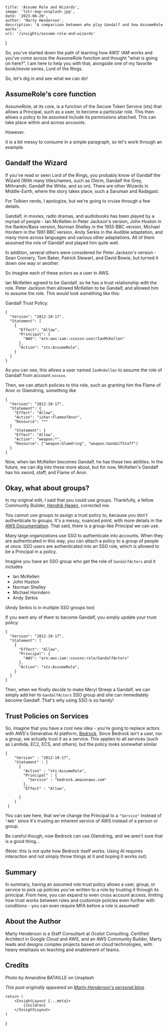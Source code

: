 
    title: 'Assume Role and Wizards',
    image: 'lotr-map-unsplash.jpg',
    date: '2023-08-29',
    author: 'Marty Henderson',
    description: 'A comparison between who play Gandalf and how AssumeRole works',
    url: '/insights/assume-role-and-wizards'
}

So, you've started down the path of learning how AWS' IAM works and you've come across the AssumeRole function and thought "what is going on here?". I am here to help you with that, alongside one of my favorite book/movie series, Lord of the Rings.

So, let's dig in and see what we can do!

## AssumeRole's core function

AssumeRole, at its core, is a function of the Secure Token Service (sts) that allows a Principal, such as a user, to become a particular role. This then allows a policy to be assumed include its permissions attached. This can take place within and across accounts.

However.

It is a bit messy to consume in a simple paragraph, so let's work through an example.

## Gandalf the Wizard

If you've read or seen Lord of the Rings, you probably know of Gandalf the Wizard (With many titles/names, such as Olórin, Gandalf the Grey, Mithrandir, Gandalf the White, and so on). There are other Wizards in Middle-Earth, where the story takes place, such a Saruman and Radagast.

For Tolkien nerds, I apologize, but we're going to cruise through a few details.

Gandalf, in movies, radio dramas, and audiobooks has been played by a myriad of people - Ian McKellen in Peter Jackson's version, John Huston in the Rankin/Bass version, Norman Shelley in the 1955 BBC version, Michael Hordern in the 1981 BBC version, Andy Serkis in the Audible adaptation, and many more across languages and various other adaptations. All of them assumed the role of Gandalf and played him quite well.

In addition, several others were considered for Peter Jackson's version - Sean Connery, Tom Baker, Patrick Stewart, and David Bowie, but turned it down one way or another.

So imagine each of these actors as a user in AWS.

Ian McKellen agreed to be Gandalf, so he has a trust relationship with the role. Peter Jackson then allowed McKellen to be Gandalf, and allowed him to assume the role. This would look something like this:

Gandalf Trust Policy:

```
{
  "Version": "2012-10-17",
  "Statement": [
    {
      "Effect": "Allow",
      "Principal": {
        "AWS": "arn:aws:iam::xxxxxx:user/IanMcKellen"
      },
      "Action": "sts:AssumeRole",
    }
  ]
}
```

As you can see, this allows a user named `IanMcKellen` to assume the role of Gandalf from account `xxxxxx`.

Then, we can attach policies to this role, such as granting him the Flame of Anor or Glamdring, something like

```
{
  "Version": "2012-10-17",
  "Statement": {
    "Effect": "Allow",
    "Action": "ishar:FlameofAnor",
    "Resource": "*"
  }
    "Statement": {
    "Effect": "Allow",
    "Action": "weapon:*",
    "Resource": ["weapon:Glamdring", "weapon:GandalfStaff"]
  }
}
```

Now, when Ian McKellen becomes Gandalf, he has these two abilities. In the future, we can dig into these more about, but for now, McKellen's Gandalf has his sword, staff, and Flame of Anor.

## Okay, what about groups?

In my original edit, I said that you could use groups. Thankfully, a fellow Community Builder, [Hendrik Hagen](https://www.linkedin.com/in/hendrik-hagen-79959b169/), corrected me.

You cannot use groups to assign a trust policy to, because you don't authenticate to groups. It's a messy, nuanced point, with more details in the [AWS Documentation](https://docs.aws.amazon.com/IAM/latest/UserGuide/id_groups.html). That said, there is a group-like Principal we can use.

Many large organizations use SSO to authenticate into accounts. When they are authenticated in this way, you can attach a policy to a group of people at once. SSO users are authenticated into an SSO role, which is allowed to be a Principal in a policy.

Imagine you have an SSO group who get the role of `GandalfActors` and it includes

* Ian McKellen
* John Huston
* Norman Shelley
* Michael Horndern
* Andy Serkis

(Andy Serkis is in multiple SSO groups too)

If you want any of them to become Gandalf, you simply update your trust policy:

```
{
  "Version": "2012-10-17",
  "Statement": [
    {
      "Effect": "Allow",
      "Principal": {
        "AWS": "arn:aws:iam::xxxxxx:role/GandalfActors"
      },
      "Action": "sts:AssumeRole",
    }
  ]
}
```

Then, when we finally decide to make Meryl Streep a Gandalf, we can simply add her to `GandalfActors` SSO group and she can immediately become Gandalf. That's why using SSO is so handy!

## Trust Policies on Services

So, imagine that you have a cool new idea - you're going to replace actors with AWS's Generative AI platform, [Bedrock](https://aws.amazon.com/bedrock/). Since Bedrock isn't a user, nor a group, we actually trust it as a service. This applies to all services (such as Lambda, EC2, ECS, and others), but the policy looks somewhat similar

```
{
    "Version" : "2012-10-17",
    "Statement" : [
      {
        "Action" : "sts:AssumeRole",
        "Principal" : {
          "Service" : "bedrock.amazonaws.com"
        },
        "Effect" : "Allow",

      }
    ]
 }
 ```

 You can see here, that we've change the Principal to a `"Service"` instead of `"AWS"` since it's trusting an inherent service of AWS instead of a person or group.

Be careful though, now Bedrock can use Glamdring, and we aren't sure that is a good thing...

(Note: this is not quite how Bedrock itself works. Using AI requires interaction and not simply throw things at it and hoping it works out)

## Summary

In summary, having an assumed role trust policy allows a user, group, or service to pick up policies you've written to a role by trusting it through its principal. From here, you can expand to even cross account access, limiting how trust works between roles and customize policies even further with conditions - you can even require MFA before a role is assumed!

## About the Author

Marty Henderson is a Staff Consultant at Ocelot Consulting. 
Certified Architect in Google Cloud and AWS, and an AWS Community Builder, Marty leads and designs complex projects based on cloud technologies, with heavy emphasis on teaching and enablement of teams.

## Credits

Photo by Amandine BATAILLE on Unsplash

_This post originally appeared on [Marty Henderson's personal blog](https://nalth.is/assumerole-and-wizards/)._


    return (
        <InsightLayout {...meta}>
            {children}
        </InsightLayout>
    )
}